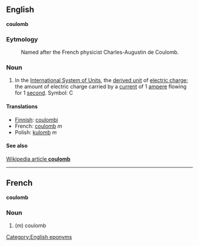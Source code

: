 ==English==
'''coulomb'''

===Eytmology===

:Named after the French physicist Charles-Augustin de Coulomb.

===Noun===

#In the [[International System of Units]], the [[derived unit]] of [[electric charge]]; the amount of electric charge carried by a [[current]] of 1 [[ampere]] flowing for 1 [[second]].  Symbol: C

====Translations====

*[[Finnish]]: [[coulombi]]
*French: [[coulomb]] ''m''
*Polish: [[kulomb]] ''m''

====See also====
[[en:coulomb|Wikipedia article '''coulomb''']]

----

==French==
'''coulomb'''

===Noun===

#(''m'') coulomb

[[Category:English eponyms]]
